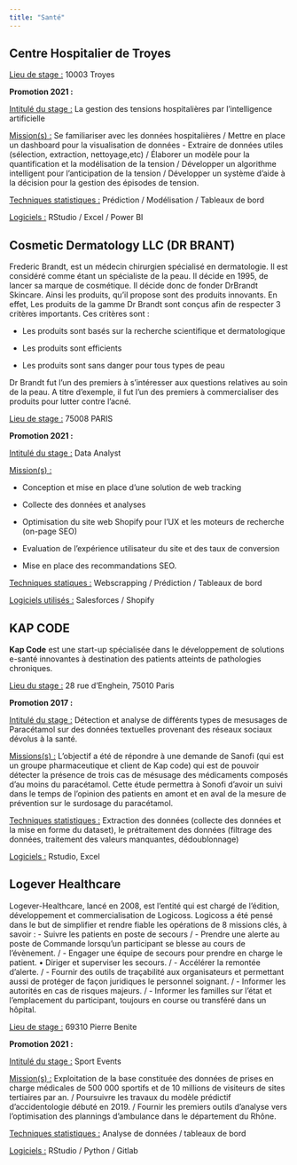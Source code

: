 ---
title: "Santé"
---

## **Centre Hospitalier de Troyes**

[Lieu de stage :]{.underline} 10003 Troyes

**Promotion 2021 :**

[Intitulé du stage :]{.underline} La gestion des tensions hospitalières par l'intelligence artificielle

[Mission(s) :]{.underline} Se familiariser avec les données hospitalières / Mettre en place un dashboard pour la visualisation de données - Extraire de données utiles (sélection, extraction, nettoyage,etc) / Élaborer un modèle pour la quantification et la modélisation de la tension / Développer un algorithme intelligent pour l'anticipation de la tension / Développer un système d'aide à la décision pour la gestion des épisodes de tension.

[Techniques statistiques :]{.underline} Prédiction / Modélisation / Tableaux de bord

[Logiciels :]{.underline} RStudio / Excel / Power BI

## **Cosmetic Dermatology LLC (DR BRANT)**

Frederic Brandt, est un médecin chirurgien spécialisé en dermatologie. Il est considéré comme étant un spécialiste de la peau. Il décide en 1995, de lancer sa marque de cosmétique. Il décide donc de fonder DrBrandt Skincare. Ainsi les produits, qu'il propose sont des produits innovants. En effet, Les produits de la gamme Dr Brandt sont conçus afin de respecter 3 critères importants. Ces critères sont :

-   Les produits sont basés sur la recherche scientifique et dermatologique

-   Les produits sont efficients

-   Les produits sont sans danger pour tous types de peau

Dr Brandt fut l'un des premiers à s'intéresser aux questions relatives au soin de la peau. A titre d'exemple, il fut l'un des premiers à commercialiser des produits pour lutter contre l'acné.

[Lieu de stage :]{.underline} 75008 PARIS

**Promotion 2021 :**

[Intitulé du stage :]{.underline} Data Analyst

[Mission(s) :]{.underline}

-   Conception et mise en place d'une solution de web tracking

-   Collecte des données et analyses

-   Optimisation du site web Shopify pour l'UX et les moteurs de recherche (on-page SEO)

-   Evaluation de l'expérience utilisateur du site et des taux de conversion

-   Mise en place des recommandations SEO.

[Techniques statiques :]{.underline} Webscrapping / Prédiction / Tableaux de bord

[Logiciels utilisés :]{.underline} Salesforces / Shopify

## **KAP CODE**

**Kap Code** est une start-up spécialisée dans le développement de solutions e-santé innovantes à destination des patients atteints de pathologies chroniques.

[Lieu du stage :]{.underline} 28 rue d'Enghein, 75010 Paris

**Promotion 2017 :**

[Intitulé du stage :]{.underline} Détection et analyse de différents types de mesusages de Paracétamol sur des données textuelles provenant des réseaux sociaux dévolus à la santé.

[Missions(s) :]{.underline} L'objectif a été de répondre à une demande de Sanofi (qui est un groupe pharmaceutique et client de Kap code) qui est de pouvoir détecter la présence de trois cas de mésusage des médicaments composés d'au moins du paracétamol. Cette étude permettra à Sonofi d'avoir un suivi dans le temps de l'opinion des patients en amont et en aval de la mesure de prévention sur le surdosage du paracétamol.

[Techniques statistiques :]{.underline} Extraction des données (collecte des données et la mise en forme du dataset), le prétraitement des données (filtrage des données, traitement des valeurs manquantes, dédoublonnage)

[Logiciels :]{.underline} Rstudio, Excel

## **Logever Healthcare**

Logever-Healthcare, lancé en 2008, est l'entité qui est chargé de l'édition, développement et commercialisation de Logicoss. Logicoss a été pensé dans le but de simplifier et rendre fiable les opérations de 8 missions clés, à savoir : - Suivre les patients en poste de secours / - Prendre une alerte au poste de Commande lorsqu'un participant se blesse au cours de l'évènement. / - Engager une équipe de secours pour prendre en charge le patient. • Diriger et superviser les secours. / - Accélérer la remontée d'alerte. / - Fournir des outils de traçabilité aux organisateurs et permettant aussi de protéger de façon juridiques le personnel soignant. / - Informer les autorités en cas de risques majeurs. / - Informer les familles sur l'état et l'emplacement du participant, toujours en course ou transféré dans un hôpital.

[Lieu de stage :]{.underline} 69310 Pierre Benite

**Promotion 2021 :**

[Intitulé du stage :]{.underline} Sport Events

[Mission(s) :]{.underline} Exploitation de la base constituée des données de prises en charge médicales de 500 000 sportifs et de 10 millions de visiteurs de sites tertiaires par an. / Poursuivre les travaux du modèle prédictif d'accidentologie débuté en 2019. / Fournir les premiers outils d'analyse vers l'optimisation des plannings d'ambulance dans le département du Rhône.

[Techniques statistiques :]{.underline} Analyse de données / tableaux de bord

[Logiciels :]{.underline} RStudio / Python / Gitlab
